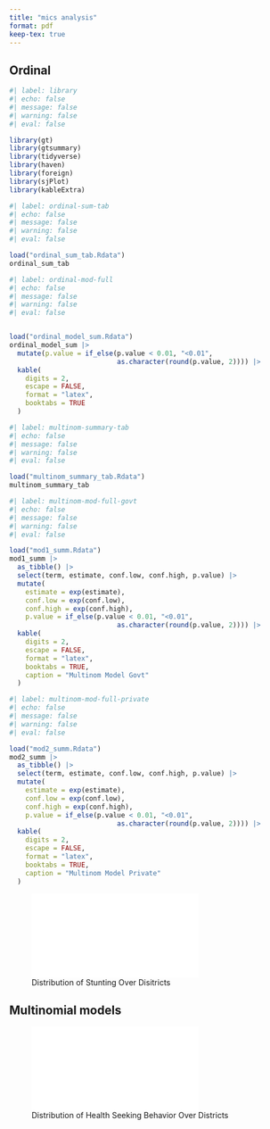 ```yaml
---
title: "mics analysis"
format: pdf
keep-tex: true
---
```


## Ordinal

```r
#| label: library
#| echo: false
#| message: false
#| warning: false
#| eval: false

library(gt)
library(gtsummary)
library(tidyverse)
library(haven)
library(foreign)
library(sjPlot)
library(kableExtra)
```

```r
#| label: ordinal-sum-tab
#| echo: false
#| message: false
#| warning: false
#| eval: false

load("ordinal_sum_tab.Rdata")
ordinal_sum_tab
```

```r
#| label: ordinal-mod-full
#| echo: false
#| message: false
#| warning: false
#| eval: false


load("ordinal_model_sum.Rdata")
ordinal_model_sum |> 
  mutate(p.value = if_else(p.value < 0.01, "<0.01", 
                           as.character(round(p.value, 2)))) |> 
  kable(
    digits = 2, 
    escape = FALSE, 
    format = "latex", 
    booktabs = TRUE
  )
```

\newpage

```r
#| label: multinom-summary-tab
#| echo: false
#| message: false
#| warning: false
#| eval: false

load("multinom_summary_tab.Rdata")
multinom_summary_tab

```

```r
#| label: multinom-mod-full-govt
#| echo: false
#| message: false
#| warning: false
#| eval: false

load("mod1_summ.Rdata")
mod1_summ |> 
  as_tibble() |> 
  select(term, estimate, conf.low, conf.high, p.value) |> 
  mutate(
    estimate = exp(estimate),
    conf.low = exp(conf.low),
    conf.high = exp(conf.high),
    p.value = if_else(p.value < 0.01, "<0.01", 
                           as.character(round(p.value, 2)))) |> 
  kable(
    digits = 2, 
    escape = FALSE, 
    format = "latex", 
    booktabs = TRUE,
    caption = "Multinom Model Govt"
  )

```

```r
#| label: multinom-mod-full-private
#| echo: false
#| message: false
#| warning: false
#| eval: false

load("mod2_summ.Rdata")
mod2_summ |> 
  as_tibble() |> 
  select(term, estimate, conf.low, conf.high, p.value) |> 
  mutate(
    estimate = exp(estimate),
    conf.low = exp(conf.low),
    conf.high = exp(conf.high),
    p.value = if_else(p.value < 0.01, "<0.01", 
                           as.character(round(p.value, 2)))) |> 
  kable(
    digits = 2, 
    escape = FALSE, 
    format = "latex", 
    booktabs = TRUE,
    caption = "Multinom Model Private"
  )

```

\begin{longtable}[]{@{}
  >{\raggedright\arraybackslash}p{(\columnwidth - 11\tabcolsep) * \real{0.2304}}
  >{\centering\arraybackslash}p{(\columnwidth - 10\tabcolsep) * \real{0.1667}}
  >{\centering\arraybackslash}p{(\columnwidth - 10\tabcolsep) * \real{0.1667}}
  >{\centering\arraybackslash}p{(\columnwidth - 10\tabcolsep) * \real{0.2292}}
  >{\centering\arraybackslash}p{(\columnwidth - 10\tabcolsep) * \real{0.0903}}@{}}
\caption{Summary Table of Different Characteristics for Ordinal Model} \\
\label{tab:summary_ordinal} \\
\toprule\noalign{}
\begin{minipage}[b]{\linewidth}\raggedright
\textbf{Characteristic}
\end{minipage} & \begin{minipage}[b]{\linewidth}\centering
\textbf{Overall}, \\ N = 21,705
\end{minipage} & \begin{minipage}[b]{\linewidth}\centering
\textbf{Stunted}, \\ N = 4,241
\end{minipage} & \begin{minipage}[b]{\linewidth}\centering
\textbf{Severely Stunted}, \\ N = 1,801
\end{minipage} & \begin{minipage}[b]{\linewidth}\centering
\textbf{Pvalue}
\end{minipage} \\
\midrule\noalign{}
\endhead
\bottomrule\noalign{}
\endlastfoot
\textbf{Child Age} & & & & \textless0.001 \\
 \quad \textless1 Year & 4,201 (100\%) & 497 (12\%) & 221
(5.3\%) & \\
 \quad 1-3 Years & 8,946 (100\%) & 1,982 (22\%) & 902 (10\%)
& \\
\quad 3-5 Years & 8,558 (100\%) & 1,762 (21\%) & 678 (7.9\%)
& \\
\textbf{Division} & & & & \textless0.001 \\
\quad Barishal & 1,970 (100\%) & 396 (20\%) & 173 (8.8\%) & \\
\quad Chattogram & 4,451 (100\%) & 848 (19\%) & 392 (8.8\%)
& \\
\quad Dhaka & 4,246 (100\%) & 784 (18\%) & 349 (8.2\%) & \\
\quad Khulna & 3,051 (100\%) & 528 (17\%) & 129 (4.2\%) & \\
\quad Mymenshing & 1,310 (100\%) & 309 (24\%) & 127 (9.7\%) & \\
\quad Rajshahi & 2,304 (100\%) & 448 (19\%) & 157 (6.8\%) & \\
\quad Rangpur & 2,546 (100\%) & 463 (18\%) & 250 (9.8\%) & \\
\quad Sylhet & 1,827 (100\%) & 465 (25\%) & 224 (12\%) & \\
\textbf{Sex} & & & & 0.6 \\
\quad Male & 11,195(100\%) & 2,195 (20\%) & 948 (8.5\%) & \\
\quad Female & 10,510(100\%) & 2,046 (19\%) & 853 (8.1\%) & \\
\textbf{Area} & & & & \textless0.001 \\
\quad Urban & 3,941(100\%) & 688 (17\%) & 282 (7.2\%) & \\
\quad Rural & 17,764(100\%) & 3,553 (20\%) & 1,519 (8.6\%)
& \\
\textbf{Wealth Index} & & & & \textless0.001 \\
\quad Poorest & 5,382 (100\%) & 1,384 (26\%) & 645 (12\%) & \\
\quad Second & 4,578 (100\%) & 1,002 (22\%) & 409 (8.9\%) & \\
\quad Middle & 4,144 (100\%) & 765 (18\%) & 292 (7.0\%) & \\
\quad Fourth & 4,075 (100\%) & 659 (16\%) & 251 (6.2\%) & \\
\quad Richest & 3,526 (100\%) & 431 (12\%) & 204 (5.8\%) & \\
\textbf{Education Level} & & & & \textless0.001 \\
\quad None & 2,422 (100\%) & 648 (27\%) & 318 (13\%) & \\
\quad Primary & 5,253 (100\%) & 1,207 (23\%) & 574 (11\%) & \\
\quad Secondary & 10,706(100\%) & 1,940 (18\%) & 737 (6.9\%)
& \\
\quad Higher & 3,324 (100\%) & 446 (13\%) & 172 (5.2\%) & \\
\textbf{BMI} & 14.95 (14.03, 16.03) & 14.84
(14.03, 15.86) & 15.27 (14.27, 16.82) & \textless0.001 \\
\end{longtable}

\newpage

![Distribution of Stunting Over Disitricts](../ordinal_plot_districts.pdf)

\newpage 

\begin{table}[h!]
\centering
\caption{Odds Ratio and 95\% CI of Different Variables for Ordinal Model}
\label{tab:model_ordinal}
\begin{tabular}{lrrrl}
\toprule
\textbf{Variable} & \textbf{Odds Ratio} & \textbf{Conf. Low} & \textbf{Conf. High} & \textbf{Pvalue}\\
\midrule
\textbf{Child Age} & & & & \\
(\textbf{ref: <1 Year}) \\
\quad 1-3 Years & 2.59 & 2.36 & 2.85 & <0.01\\
\quad 3-5 Years & 2.36 & 2.14 & 2.61 & <0.01\\
\addlinespace
\textbf{Division} & & & & \\
(\textbf{ref: Barisal}) \\
\quad Chattogram & 1.15 & 0.89 & 1.49 & 0.28\\
\quad Dhaka & 1.08 & 0.84 & 1.39 & 0.54\\
\quad Khulna & 0.83 & 0.63 & 1.08 & 0.16\\
\quad Mymenshing & 1.22 & 0.88 & 1.69 & 0.22\\
\quad Rajshahi & 1.02 & 0.77 & 1.34 & 0.91\\
\quad Rangpur & 1.05 & 0.80 & 1.38 & 0.74\\
\quad Sylhet & 1.77 & 1.29 & 2.44 & <0.01\\
\addlinespace
\textbf{Place Of Residence} & & & & \\
(\textbf{ref: Urban}) \\
\quad Rural & 0.94 & 0.86 & 1.03 & 0.21\\
\addlinespace
\textbf{Wealth Index} & & & & \\
(\textbf{ref: Poorest}) \\
\quad Second & 0.80 & 0.73 & 0.87 & <0.01\\
\quad Middle & 0.63 & 0.57 & 0.69 & <0.01\\
\quad Fourth & 0.53 & 0.48 & 0.59 & <0.01\\
\quad Richest & 0.35 & 0.31 & 0.40 & <0.01\\
\addlinespace
\textbf{Education Level} & & & & \\
(\textbf{ref: None}) \\
\quad Primary & 0.87 & 0.79 & 0.96 & <0.01\\
\quad Secondary & 0.68 & 0.62 & 0.75 & <0.01\\
\quad Higher & 0.58 & 0.51 & 0.66 & <0.01\\
\addlinespace
\textbf{BMI} & 1.16 & 1.14 & 1.19 & <0.01\\
\addlinespace
\hline
\textbf{Thresholds} & \textbf{Estimates (log)} & & & \\
\quad Normal|Stunted & 3.38 & 2.95 & 3.82 & <0.01\\
\quad Stunted|Severely Stunted & 4.91 & 4.48 & 5.33 & <0.01\\
\addlinespace
\hline
\textbf{Random Effect} & \textbf{Estimates} & & & \\
\quad Districts(HH7A) & 0.25 & & & \\
\quad ICC & 0.02 & & & \\
\bottomrule
\end{tabular}
\end{table}

\newpage

\begin{table}[htbp]
\centering
\caption{Comparison of MOR Between Null and Covariate-Adjusted Ordinal Models}
\label{tab:mor_comparison_ord}
\begin{tabular}{@{}lcccc@{}}
\toprule
 & \multicolumn{2}{c}{\textbf{Null Models\footnote{Null Models: This model does not include any covariates.}}} & \multicolumn{2}{c}{\textbf{Covariate-Adjusted Models}} \\
 \cmidrule(lr){2-3} \cmidrule(lr){4-5}
Term & Estimates & 95\% CI & Estimates & 95\% CI \\ 
\midrule
$\widehat{\mbox{MOR}_{stunted}}$ & 1.34 & (1.27, 1.44) & 1.24 & (1.19, 1.31) \\
\bottomrule
\end{tabular}
\scriptsize
\text{Null Models: This model does not include any covariates}
\end{table}

\newpage

## Multinomial models

\newpage

\begin{table}
\centering
\caption{Summary Table of Characteristics for Multinomial Model}
\label{tab:summary_multinom}
\begin{tabular}{@{}p{0.30\textwidth}p{0.2\textwidth}p{0.15\textwidth}p{0.2\textwidth}p{0.1\textwidth}@{}}
\toprule
\textbf{Characteristic} & \textbf{Sample \ } $N$=3,769 & \textbf{Govt(\%)} $N$=618 & \textbf{Private(\%)} $N$=2,110 & \textbf{P-value} \\
\midrule
\textbf{Education Level} & & & & 0.008 \\
\quad None & 278 & 17.63 & 50.36 & \\
\quad Primary & 918 & 16.99 & 54.79 & \\
\quad Secondary & 1,959 & 15.82) & 55.54 & \\
\quad Higher & 614 & 16.78 & 61.73 & \\
\textbf{Area} & & & & <0.001 \\
\quad Urban & 739 & 21.38 & 64.82 & \\
\quad Rural & 3,030 & 15.18 & 53.83 & \\
\textbf{Wealth Index} & & & & <0.001 \\
\quad Poorest & 883 & 18.23 & 48.13 & \\
\quad Second & 782 & 15.35 & 48.08 & \\
\quad Middle & 729 & 16.19 & 54.32 & \\
\quad Fourth & 754 & 15.92 & 61.41 & \\
\quad Richest & 621 & 15.94 & 72.46 & \\
\textbf{Division} & & & & <0.001 \\
\quad Barishal & 382 & 17.54 & 53.14 & \\
\quad Chattogram & 871 & 10.79 & 65.67 & \\
\quad Dhaka & 687 & 17.76 & 66.67 & \\
\quad Khulna & 568 & 18.49 & 41.02 & \\
\quad Mymenshing & 199 & 29.15 & 45.73 & \\
\quad Rajshahi & 403 & 19.85 & 55.83 & \\
\quad Rangpur & 419 & 13.84 & 41.53 & \\
\quad Sylhet & 240 & 14.17 & 64.17 & \\
\bottomrule
\end{tabular}
\end{table}

\newpage

\begin{table}
\caption{\label{tab:multinom-mod-full-govt}Multinom Model Govt}
\centering
\begin{tabular}[t]{lrrrl}
\toprule
\textbf{Variable} & \textbf{Odds Ratio} & \textbf{Conf. Low} & \textbf{Conf. High} & \textbf{Pvalue}\\
\midrule
\addlinespace
& & \textbf{Base(Informal)} & & \\
\addlinespace
Intercept & 1.48 & 0.87 & 2.53 & 0.15\\
\addlinespace
\textbf{Education Level} \\
(\textbf{ref: None}) \\
\quad Primary & 1.13 & 0.72 & 1.77 & 0.59\\
\quad Secondary & 0.93 & 0.61 & 1.44 & 0.75\\
\quad Higher & 1.03 & 0.61 & 1.72 & 0.92\\
\addlinespace
\textbf{Place of Residence} \\
(\textbf{ref: Urban}) \\
\quad Rural & 0.39 & 0.28 & 0.53 & <0.01\\
\addlinespace
\textbf{Wealth Index}  \\
(\textbf{ref: Poorest})  \\
\quad Second & 0.74 & 0.54 & 1.02 & 0.07\\
\quad Middle & 0.95 & 0.67 & 1.33 & 0.75\\
\quad Fourth & 1.20 & 0.83 & 1.73 & 0.33\\
\quad Richest & 1.78 & 1.11 & 2.85 & 0.02\\
\addlinespace
$\pmb\sigma^2_{Districts}$ & 0.60 & & \\
\addlinespace
\addlinespace
 & & \textbf{Private} & & \\
\addlinespace
\addlinespace
Intercept & 2.59 & 1.63 & 4.13 & <0.01\\
\addlinespace
\textbf{Education Level} & & & & \\
(\textbf{ref: None}) & & & & \\
\quad Primary & 1.35 & 0.96 & 1.90 & 0.08\\
\quad Secondary & 1.12 & 0.80 & 1.55 & 0.51\\
\quad Higher & 1.23 & 0.83 & 1.82 & 0.3\\
\addlinespace
\textbf{Place of Residence} \\
\textbf{ref: Urban} \\
\quad Rural & 0.52 & 0.40 & 0.68 & <0.01\\
\addlinespace
\textbf{Wealth Index} \\
(\textbf{ref: Poorest}) \\
\quad Second & 0.99 & 0.78 & 1.27 & 0.95\\
\quad Middle & 1.29 & 0.99 & 1.67 & 0.06\\
\quad Fourth & 1.79 & 1.35 & 2.37 & <0.01\\
\quad Richest & 2.94 & 2.05 & 4.20 & <0.01\\
\addlinespace
$\pmb\sigma^2_{Districts}$ & 0.88 & & \\
\bottomrule
\end{tabular}
\end{table}

\newpage

![Distribution of Health Seeking Behavior Over Districts](../multinom-dristrics.pdf)

\newpage

\begin{table}[htbp]
\centering
\caption{Comparison of MOR Between Null Models and Covariate-Adjusted Models}
\label{tab:mord_comparison}
\begin{tabular}{@{}lcccc@{}}
\toprule
 & \multicolumn{2}{c}{\textbf{Null Models\footnote{Null Models: This model does not include any covariates.}}} & \multicolumn{2}{c}{\textbf{Covariate-Adjusted Models}} \\
 \cmidrule(lr){2-3} \cmidrule(lr){4-5}
Term & Estimates & 95\% CI & Estimates & 95\% CI \\ 
\midrule
$\widehat{\mbox{MOR}_{Govt}}$ & 2.18 & (1.80, 2.65) & 2.10 & (1.73, 2.55) \\
$\widehat{\mbox{MOR}_{Private}}$ & 2.55 & (2.10, 3.11) & 2.45 & (2.02, 2.96) \\
\bottomrule
\end{tabular}
\scriptsize
\text{Null Models: This model does not include any covariates}
\end{table}